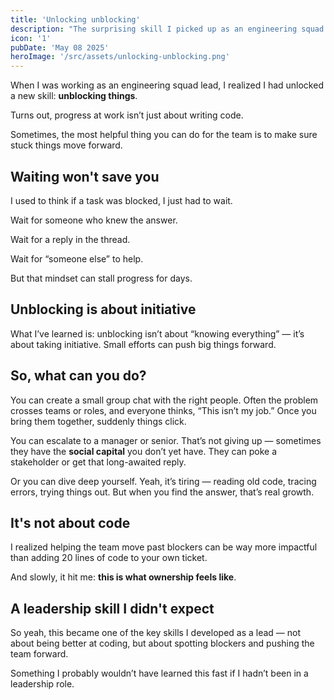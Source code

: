 ```yaml
---
title: 'Unlocking unblocking'
description: "The surprising skill I picked up as an engineering squad lead — and it’s not about code."
icon: '1'
pubDate: 'May 08 2025'
heroImage: '/src/assets/unlocking-unblocking.png'
---
```


When I was working as an engineering squad lead, I realized I had unlocked a new skill: **unblocking things**.

Turns out, progress at work isn’t just about writing code.

Sometimes, the most helpful thing you can do for the team is to make sure stuck things move forward.

## Waiting won't save you

I used to think if a task was blocked, I just had to wait.

Wait for someone who knew the answer.

Wait for a reply in the thread.

Wait for “someone else” to help.

But that mindset can stall progress for days.

## Unblocking is about initiative

What I’ve learned is: unblocking isn’t about “knowing everything” — it’s about taking initiative. Small efforts can push big things forward.

## So, what can you do?

You can create a small group chat with the right people.
Often the problem crosses teams or roles, and everyone thinks, “This isn’t my job.” Once you bring them together, suddenly things click.

You can escalate to a manager or senior.
That’s not giving up — sometimes they have the **social capital** you don’t yet have. They can poke a stakeholder or get that long-awaited reply.

Or you can dive deep yourself.
Yeah, it’s tiring — reading old code, tracing errors, trying things out. But when you find the answer, that’s real growth.

## It's not about code

I realized helping the team move past blockers can be way more impactful than adding 20 lines of code to your own ticket.

And slowly, it hit me: **this is what ownership feels like**.

## A leadership skill I didn't expect

So yeah, this became one of the key skills I developed as a lead — not about being better at coding, but about spotting blockers and pushing the team forward.

Something I probably wouldn’t have learned this fast if I hadn’t been in a leadership role.
